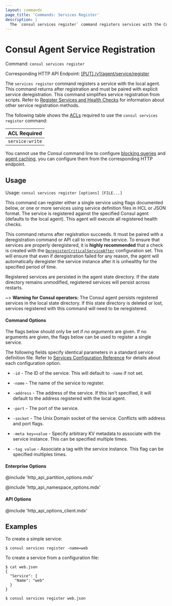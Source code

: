 ```yaml
---
layout: commands
page_title: 'Commands: Services Register'
description: |
  The `consul services register` command registers services with the Consul catalog.
---
```


# Consul Agent Service Registration

Command: `consul services register`

Corresponding HTTP API Endpoint: [\[PUT\] /v1/agent/service/register](/consul/api-docs/agent/service#register-service)

The `services register` command registers a service with the local agent.
This command returns after registration and must be paired with explicit
service deregistration. This command simplifies service registration from
scripts. Refer to [Register Services and Health Checks](/consul/docs/services/usage/register-services-checks) for information about other service registration methods.

The following table shows the [ACLs](/consul/api-docs/api-structure#authentication) required to use the `consul services register` command:

| ACL Required    |
| --------------- |
| `service:write` |

You cannot use the Consul command line to configure [blocking queries](/consul/api-docs/features/blocking) and [agent caching](/consul/api-docs/features/caching), you can configure them from the corresponding HTTP endpoint.

## Usage

Usage: `consul services register [options] [FILE...]`

This command can register either a single service using flags documented
below, or one or more services using service definition files in HCL
or JSON format. The service is registered against the specified Consul
agent (defaults to the local agent). This agent will execute all registered
health checks.

This command returns after registration succeeds. It must be paired with
a deregistration command or API call to remove the service. To ensure that
services are properly deregistered, it is **highly recommended** that
a check is created with the
[`DeregisterCriticalServiceAfter`](/consul/api-docs/agent/check#deregistercriticalserviceafter)
configuration set. This will ensure that even if deregistration failed for
any reason, the agent will automatically deregister the service instance after
it is unhealthy for the specified period of time.

Registered services are persisted in the agent state directory. If the
state directory remains unmodified, registered services will persist across
restarts.

~> **Warning for Consul operators:** The Consul agent persists registered
services in the local state directory. If this state directory is deleted
or lost, services registered with this command will need to be reregistered.

#### Command Options

The flags below should only be set if _no arguments_ are given. If no
arguments are given, the flags below can be used to register a single
service.

The following fields specify identical parameters in a standard service definition file. Refer to [Services Configuration Reference](/consul/docs/services/configuration/services-configuration-reference) for details about each configuration option.

- `-id` - The ID of the service. This will default to `-name` if not set.

- `-name` - The name of the service to register.

- `-address` - The address of the service. If this isn't specified,
  it will default to the address registered with the local agent.

- `-port` - The port of the service.

- `-socket` - The Unix Domain socket of the service. Conflicts with address and port flags.

- `-meta key=value` - Specify arbitrary KV metadata to associate with the
  service instance. This can be specified multiple times.

- `-tag value` - Associate a tag with the service instance. This flag can
  be specified multiples times.

#### Enterprise Options

@include 'http_api_partition_options.mdx'

@include 'http_api_namespace_options.mdx'

#### API Options

@include 'http_api_options_client.mdx'

## Examples

To create a simple service:

```shell-session
$ consul services register -name=web
```

To create a service from a configuration file:

```shell-session
$ cat web.json
{
  "Service": {
    "Name": "web"
  }
}

$ consul services register web.json
```
